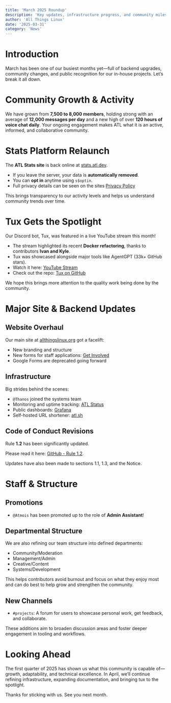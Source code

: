 ```yaml
---
title: 'March 2025 Roundup'
description: 'Key updates, infrastructure progress, and community milestones from March 2025.'
author: 'All Things Linux'
date: '2025-03-31'
category: 'News'
---
```


# Introduction

March has been one of our busiest months yet—full of backend upgrades, community changes, and public recognition for our in-house projects. Let’s break it all down.

# Community Growth & Activity

We have grown from **7,500 to 8,000 members**, holding strong with an average of **12,000 messages per day** and a new high of over **120 hours of voice chat daily**. Your ongoing engagement makes ATL what it is an active, informed, and collaborative community.

# Stats Platform Relaunch

The **ATL Stats site** is back online at [stats.atl.dev](https://stats.atl.dev/).

- If you leave the server, your data is **automatically removed**.
- You can **opt in** anytime using `s$optin`.
- Full privacy details can be seen on the sites [Privacy Policy](https://stats-backend.atl.dev/privacy)

This brings transparency to our activity levels and helps us understand community trends over time.

# Tux Gets the Spotlight

Our Discord bot, Tux, was featured in a live YouTube stream this month!

- The stream highlighted its recent **Docker refactoring**, thanks to contributors **Ivan and Kyle**.
- Tux was showcased alongside major tools like AgentGPT (33k+ GitHub stars).
- Watch it here: [YouTube Stream](https://www.youtube.com/watch?v=gjjm6ycgygo)
- Check out the repo: [Tux on GitHub](https://github.com/allthingslinux/tux)

We hope this brings more attention to the quality work being done by the community.

# Major Site & Backend Updates

## Website Overhaul

Our main site at [allthingslinux.org](https://allthingslinux.org/) got a facelift:

- New branding and structure
- New forms for staff applications: [Get Involved](https://allthingslinux.org/get-involved)
- Google Forms are deprecated going forward

## Infrastructure

Big strides behind the scenes:

- `@Thanos` joined the systems team
- Monitoring and uptime tracking: [ATL Status](https://status.atl.tools/status/public)
- Public dashboards: [Grafana](https://grafana.atl.tools/public-dashboards/7d4ccf819e1e41e9a2d630dd2ea6eded)
- Self-hosted URL shortener: [atl.sh](https://atl.sh)

## Code of Conduct Revisions

Rule **1.2** has been significantly updated.

Please read it here: [GitHub - Rule 1.2](https://github.com/allthingslinux/code-of-conduct?tab=readme-ov-file#12-concerns-of-age-and-appropriate-conduct).

Updates have also been made to sections 1.1, 1.3, and the Notice.

# Staff & Structure

## Promotions

- `@Atmois` has been promoted up to the role of **Admin Assistant**!

## Departmental Structure

We are also refining our team structure into defined departments:

- Community/Moderation
- Management/Admin
- Creative/Content
- Systems/Development

This helps contributors avoid burnout and focus on what they enjoy most and can do best to help grow and strengthen the community.

## New Channels

- `#⁠projects`: A forum for users to showcase personal work, get feedback, and collaborate.

These additions aim to broaden discussion areas and foster deeper engagement in tooling and workflows.

# Looking Ahead

The first quarter of 2025 has shown us what this community is capable of—growth, adaptability, and technical excellence. In April, we’ll continue refining infrastructure, expanding documentation, and bringing tux to the spotlight.

Thanks for sticking with us. See you next month.
